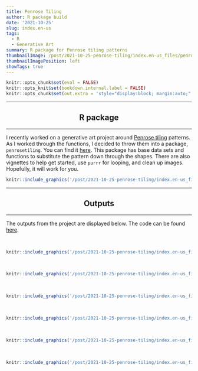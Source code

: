 ```yaml
---
title: Penrose Tiling
author: R package build
date: '2021-10-25'
slug: index.en-us
tags:
  - R
  - Generative Art
summary: R package for Penrose tiling patterns 
thumbnailImage: /post/2021-10-25-penrose-tiling/index.en-us_files/penrosetiling.png
thumbnailImagePosition: left
showTags: true
---
```


```r
knitr::opts_chunk$set(eval = FALSE)
knitr::opts_knit$set(bookdown.internal.label = FALSE)
knitr::opts_chunk$set(out.extra = 'style="display:block; margin:auto;"')  # center
```

<hr>
<center><h2>R package</h2></center>
<hr>

I recently worked on a generative art project around [Penrose tiling](https://en.wikipedia.org/wiki/Penrose_tiling){target="_blank"} patterns. As I worked through the functions, I decided to throw them into a package, `penrosetiling`. You can find it [here](https://williamtylerbradley.github.io/penrosetiling/){target="_blank"}. This package has base data sets and functions to substitute the pattern down through the shapes. There are also vignettes to help get started, use `purrr` for looping, and clean up images. Hopefully, it will work for you.

```r
knitr::include_graphics('/post/2021-10-25-penrose-tiling/index.en-us_files/penrosetiling.png', error = FALSE)
```

<hr>
<center><h2>Outputs</h2></center>
<hr>

The outputs from the project are displayed below. The code can be found [here](https://github.com/WilliamTylerBradley/penrosetiling_art){target="_blank"}.

</br>
```r
knitr::include_graphics('/post/2021-10-25-penrose-tiling/index.en-us_files/variations1.png', error = FALSE)
```
</br>
```r
knitr::include_graphics('/post/2021-10-25-penrose-tiling/index.en-us_files/variations2.png', error = FALSE)
```
</br>
```r
knitr::include_graphics('/post/2021-10-25-penrose-tiling/index.en-us_files/cathedral.jpeg', error = FALSE)
```
</br>
```r
knitr::include_graphics('/post/2021-10-25-penrose-tiling/index.en-us_files/warnings.png', error = FALSE)
```
</br>
```r
knitr::include_graphics('/post/2021-10-25-penrose-tiling/index.en-us_files/vacay.jpeg', error = FALSE)
```
</br>
```r
knitr::include_graphics('/post/2021-10-25-penrose-tiling/index.en-us_files/sbwn.gif', error = FALSE)
```
